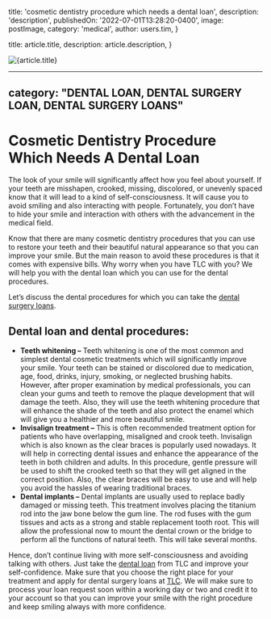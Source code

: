 
  title: 'cosmetic dentistry procedure which needs a dental loan',
  description: 'description',
  publishedOn: '2022-07-01T13:28:20-0400',
  image: postImage,
  category: 'medical',
  author: users.tim,
}

  title: article.title,
  description: article.description,
}


<Image src={postImage} alt={article.title} />

---
category: "DENTAL LOAN, DENTAL SURGERY LOAN, DENTAL SURGERY LOANS"
---

# Cosmetic Dentistry Procedure Which Needs A Dental Loan

The look of your smile will significantly affect how you feel about yourself. If your teeth are misshapen, crooked, missing, discolored, or unevenly spaced know that it will lead to a kind of self-consciousness. It will cause you to avoid smiling and also interacting with people. Fortunately, you don’t have to hide your smile and interaction with others with the advancement in the medical field.

Know that there are many cosmetic dentistry procedures that you can use to restore your teeth and their beautiful natural appearance so that you can improve your smile. But the main reason to avoid these procedures is that it comes with expensive bills. Why worry when you have TLC with you? We will help you with the dental loan which you can use for the dental procedures.

Let’s discuss the dental procedures for which you can take the [dental surgery loans](https://tlc.com.au/tlc-dental-surgery-loan/).

## Dental loan and dental procedures:

- **Teeth whitening –** Teeth whitening is one of the most common and simplest dental cosmetic treatments which will significantly improve your smile. Your teeth can be stained or discolored due to medication, age, food, drinks, injury, smoking, or neglected brushing habits. However, after proper examination by medical professionals, you can clean your gums and teeth to remove the plaque development that will damage the teeth. Also, they will use the teeth whitening procedure that will enhance the shade of the teeth and also protect the enamel which will give you a healthier and more beautiful smile.
- **Invisalign treatment –** This is often recommended treatment option for patients who have overlapping, misaligned and crook teeth. Invisalign which is also known as the clear braces is popularly used nowadays. It will help in correcting dental issues and enhance the appearance of the teeth in both children and adults. In this procedure, gentle pressure will be used to shift the crooked teeth so that they will get aligned in the correct position. Also, the clear braces will be easy to use and will help you avoid the hassles of wearing traditional braces.
- **Dental implants –** Dental implants are usually used to replace badly damaged or missing teeth. This treatment involves placing the titanium rod into the jaw bone below the gum line. The rod fuses with the gum tissues and acts as a strong and stable replacement tooth root. This will allow the professional now to mount the dental crown or the bridge to perform all the functions of natural teeth. This will take several months.

Hence, don’t continue living with more self-consciousness and avoiding talking with others. Just take the [dental loan](https://dental.tlc.com.au/) from TLC and improve your self-confidence. Make sure that you choose the right place for your treatment and apply for dental surgery loans at [TLC](https://tlc.com.au/). We will make sure to process your loan request soon within a working day or two and credit it to your account so that you can improve your smile with the right procedure and keep smiling always with more confidence.

